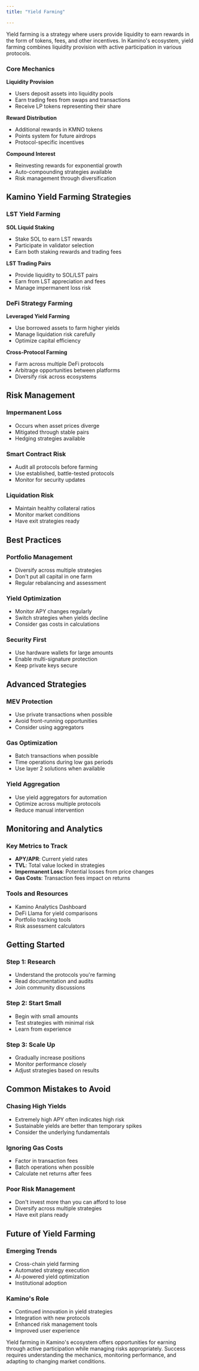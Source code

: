 ```yaml
---
title: "Yield Farming"

---
```


<div style={{borderBottom: "1px solid rgba(229, 231, 235, 0.3)", marginBottom: "2rem"}}></div>

Yield farming is a strategy where users provide liquidity to earn rewards in the form of tokens, fees, and other incentives. In Kamino's ecosystem, yield farming combines liquidity provision with active participation in various protocols.




### Core Mechanics

**Liquidity Provision**
- Users deposit assets into liquidity pools
- Earn trading fees from swaps and transactions
- Receive LP tokens representing their share

**Reward Distribution**
- Additional rewards in KMNO tokens
- Points system for future airdrops
- Protocol-specific incentives

**Compound Interest**
- Reinvesting rewards for exponential growth
- Auto-compounding strategies available
- Risk management through diversification

## Kamino Yield Farming Strategies

### LST Yield Farming

**SOL Liquid Staking**
- Stake SOL to earn LST rewards
- Participate in validator selection
- Earn both staking rewards and trading fees

**LST Trading Pairs**
- Provide liquidity to SOL/LST pairs
- Earn from LST appreciation and fees
- Manage impermanent loss risk

### DeFi Strategy Farming

**Leveraged Yield Farming**
- Use borrowed assets to farm higher yields
- Manage liquidation risk carefully
- Optimize capital efficiency

**Cross-Protocol Farming**
- Farm across multiple DeFi protocols
- Arbitrage opportunities between platforms
- Diversify risk across ecosystems

## Risk Management

### Impermanent Loss
- Occurs when asset prices diverge
- Mitigated through stable pairs
- Hedging strategies available

### Smart Contract Risk
- Audit all protocols before farming
- Use established, battle-tested protocols
- Monitor for security updates

### Liquidation Risk
- Maintain healthy collateral ratios
- Monitor market conditions
- Have exit strategies ready

## Best Practices

### Portfolio Management
- Diversify across multiple strategies
- Don't put all capital in one farm
- Regular rebalancing and assessment

### Yield Optimization
- Monitor APY changes regularly
- Switch strategies when yields decline
- Consider gas costs in calculations

### Security First
- Use hardware wallets for large amounts
- Enable multi-signature protection
- Keep private keys secure

## Advanced Strategies

### MEV Protection
- Use private transactions when possible
- Avoid front-running opportunities
- Consider using aggregators

### Gas Optimization
- Batch transactions when possible
- Time operations during low gas periods
- Use layer 2 solutions when available

### Yield Aggregation
- Use yield aggregators for automation
- Optimize across multiple protocols
- Reduce manual intervention

## Monitoring and Analytics

### Key Metrics to Track
- **APY/APR**: Current yield rates
- **TVL**: Total value locked in strategies
- **Impermanent Loss**: Potential losses from price changes
- **Gas Costs**: Transaction fees impact on returns

### Tools and Resources
- Kamino Analytics Dashboard
- DeFi Llama for yield comparisons
- Portfolio tracking tools
- Risk assessment calculators

## Getting Started

### Step 1: Research
- Understand the protocols you're farming
- Read documentation and audits
- Join community discussions

### Step 2: Start Small
- Begin with small amounts
- Test strategies with minimal risk
- Learn from experience

### Step 3: Scale Up
- Gradually increase positions
- Monitor performance closely
- Adjust strategies based on results

## Common Mistakes to Avoid

### Chasing High Yields
- Extremely high APY often indicates high risk
- Sustainable yields are better than temporary spikes
- Consider the underlying fundamentals

### Ignoring Gas Costs
- Factor in transaction fees
- Batch operations when possible
- Calculate net returns after fees

### Poor Risk Management
- Don't invest more than you can afford to lose
- Diversify across multiple strategies
- Have exit plans ready

## Future of Yield Farming

### Emerging Trends
- Cross-chain yield farming
- Automated strategy execution
- AI-powered yield optimization
- Institutional adoption

### Kamino's Role
- Continued innovation in yield strategies
- Integration with new protocols
- Enhanced risk management tools
- Improved user experience

Yield farming in Kamino's ecosystem offers opportunities for earning through active participation while managing risks appropriately. Success requires understanding the mechanics, monitoring performance, and adapting to changing market conditions. 